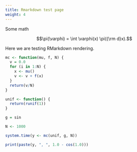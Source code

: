 ```yaml
---
title: Rmarkdown test page
weight: 4
---
```


Some math

$$\pi(\varphi) = \int \varphi(x) \pi({\rm d}x).$$

Here we are testing RMarkdown rendering.

```r
mc <- function(mu, f, N) {
  v = 0.0
  for (i in 1:N) {
    x <- mu()
    v <- v + f(x)
  }
  return(v/N)
}

unif <- function() {
  return(runif(1))
}

g = sin

N <- 1000

system.time(y <- mc(unif, g, N))

print(paste(y, ", ", 1.0 - cos(1.0)))
```
